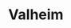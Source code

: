 ---
index: false
title: Valheim
icon: https://docs.bittivirta.fi/assets/docs/img/logo/valheim.webp
---